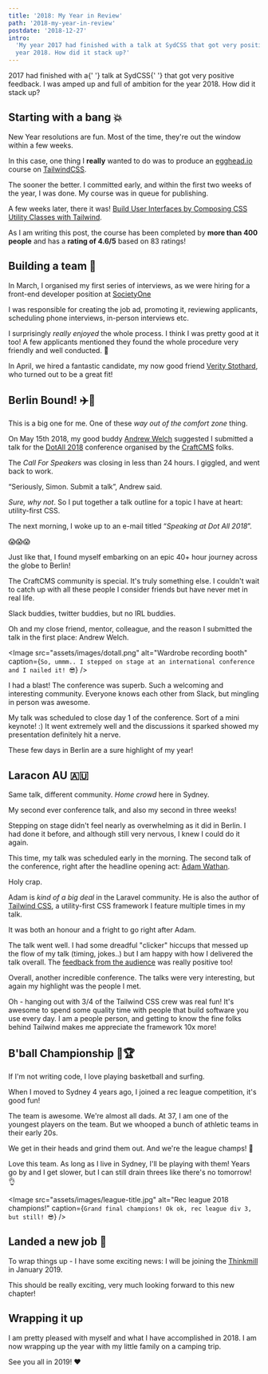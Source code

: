 ```yaml
---
title: '2018: My Year in Review'
path: '2018-my-year-in-review'
postdate: '2018-12-27'
intro:
  'My year 2017 had finished with a talk at SydCSS that got very positive feedback. I was amped up and full of ambition for the
  year 2018. How did it stack up?'
---
```



<IntroText>
  2017 had finished with a{' '}
  <Link to="/talks/sydcss-utility-first-css-all-the-rage">talk at SydCSS</Link>{' '}
  that got very positive feedback. I was amped up and full of ambition for the
  year 2018. How did it stack up?
</IntroText>

## Starting with a bang 💥

New Year resolutions are fun. Most of the time, they're out the window within a few weeks.

In this case, one thing I **really** wanted to do was to produce an [egghead.io](https://egghead.io) course on [TailwindCSS](https://tailwindcss.com).

The sooner the better. I committed early, and within the first two weeks of the year, I was done. My course was in queue for publishing.

A few weeks later, there it was! [Build User Interfaces by Composing CSS Utility Classes with Tailwind](https://egghead.io/courses/build-user-interfaces-by-composing-css-utility-classes-with-tailwind).

As I am writing this post, the course has been completed by **more than 400 people** and has a **rating of 4.6/5** based on 83 ratings!

## Building a team 💪

In March, I organised my first series of interviews, as we were hiring for a front-end developer position at [SocietyOne](https://societyone.com.au)

I was responsible for creating the job ad, promoting it, reviewing applicants, scheduling phone interviews, in-person interviews etc.

I surprisingly _really enjoyed_ the whole process. I think I was pretty good at it too! A few applicants mentioned they found the whole procedure very friendly and well conducted. 🤗

In April, we hired a fantastic candidate, my now good friend [Verity Stothard](https://twitter.com/VerityStothard), who turned out to be a great fit!

## Berlin Bound! ✈️🍻

This is a big one for me. One of these _way out of the comfort zone_ thing.

On May 15th 2018, my good buddy [Andrew Welch](https://twitter.com/nystudio107) suggested I submitted a talk for the [DotAll 2018](https://dotall.com/2018) conference organised by the [CraftCMS](https://craftcms.com) folks.

The _Call For Speakers_ was closing in less than 24 hours. I giggled, and went back to work.

“Seriously, Simon. Submit a talk”, Andrew said.

_Sure, why not_. So I put together a talk outline for a topic I have at heart: utility-first CSS.

The next morning, I woke up to an e-mail titled “_Speaking at Dot All 2018_”.

😱😱😱

Just like that, I found myself embarking on an epic 40+ hour journey across the globe to Berlin!

The CraftCMS community is special. It's truly something else. I couldn't wait to catch up with all these people I consider friends but have never met in real life.

Slack buddies, twitter buddies, but no IRL buddies.

Oh and my close friend, mentor, colleague, and the reason I submitted the talk in the first place: Andrew Welch.

<Image
  src="assets/images/dotall.png"
  alt="Wardrobe recording booth"
  caption={`So, ummm.. I stepped on stage at an international conference and I nailed it! 😎`}
/>

I had a blast! The conference was superb. Such a welcoming and interesting community. Everyone knows each other from Slack, but mingling in person was awesome.

<Link to="/talks/real-life-journey-utility-first-css">My talk</Link> was scheduled to close day 1 of the conference. Sort of a mini keynote! :) It went extremely well and the discussions it sparked showed my presentation definitely hit a nerve.

These few days in Berlin are a sure highlight of my year!

## Laracon AU 🇦🇺

Same talk, different community. _Home crowd_ here in Sydney.

My second ever conference talk, and also my second in three weeks!

Stepping on stage didn't feel nearly as overwhelming as it did in Berlin. I had done it before, and although still very nervous, I knew I could do it again.

This time, my talk was scheduled early in the morning. The second talk of the conference, right after the headline opening act: [Adam Wathan](https://twitter.com/adamwathan).

Holy crap.

Adam is _kind of a big deal_ in the Laravel community. He is also the author of [Tailwind CSS](https://tailwindcss.com), a utility-first CSS framework I feature multiple times in my talk.

It was both an honour and a fright to go right after Adam.

The talk went well. I had some dreadful "clicker" hiccups that messed up the flow of my talk (timing, jokes..) but I am happy with how I delivered the talk overall. The [feedback from the audience](https://thermostat.io/p/1222e409/ce7aec33e98dbce4) was really positive too!

Overall, another incredible conference. The talks were very interesting, but again my highlight was the people I met.

Oh - hanging out with 3/4 of the Tailwind CSS crew was real fun! It's awesome to spend some quality time with people that build software you use every day. I am a people person, and getting to know the fine folks behind Tailwind makes me appreciate the framework 10x more!

## B'ball Championship 🏀🏆

If I'm not writing code, I love playing basketball and surfing.

When I moved to Sydney 4 years ago, I joined a rec league competition, it's good fun!

The team is awesome. We're almost all dads. At 37, I am one of the youngest players on the team. But we whooped a bunch of athletic teams in their early 20s.

We get in their heads and grind them out. And we're the league champs! 💪

Love this team. As long as I live in Sydney, I'll be playing with them! Years go by and I get slower, but I can still drain threes like there's no tomorrow! 👌

<Image
  src="assets/images/league-title.jpg"
  alt="Rec league 2018 champions!"
  caption={`Grand final champions! Ok ok, rec league div 3, but still! 😎`}
/>

## Landed a new job 🙌

To wrap things up - I have some exciting news: I will be joining the [Thinkmill](https://thinkmill.com.au) in January 2019.

This should be really exciting, very much looking forward to this new chapter!

## Wrapping it up

I am pretty pleased with myself and what I have accomplished in 2018. I am now wrapping up the year with my little family on a camping trip.

See you all in 2019! ❤️
